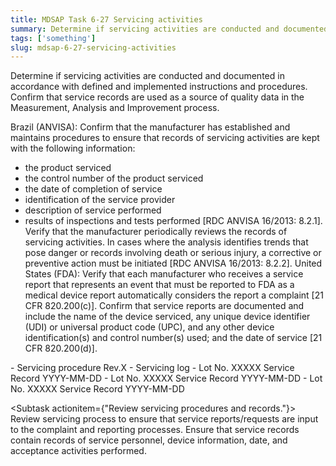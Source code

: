 ```yaml
---
title: MDSAP Task 6-27 Servicing activities
summary: Determine if servicing activities are conducted and documented in accordance with defined and implemented instructions and procedures.
tags: ['something']
slug: mdsap-6-27-servicing-activities
---
```


<RegLang>
Determine if servicing activities are conducted and documented in accordance with defined and implemented instructions and procedures.
Confirm that service records are used as a source of quality data in the Measurement, Analysis and Improvement process.

Brazil (ANVISA):
Confirm that the manufacturer has established and maintains procedures to ensure that records of servicing 
activities are kept with the following information: 
- the product serviced
- the control number of the product serviced
- the date of completion of service
- identification of the service provider
- description of service performed
- results of inspections and tests performed [RDC ANVISA 16/2013: 8.2.1].
Verify that the manufacturer periodically reviews the records of servicing activities. In cases where the analysis 
identifies trends that pose danger or records involving death or serious injury, a corrective or preventive action 
must be initiated [RDC ANVISA 16/2013: 8.2.2].
United States (FDA): Verify that each manufacturer who receives a service report that represents an event that must be reported to FDA as a medical device report automatically considers the report a complaint [21 CFR 820.200(c)].
Confirm that service reports are documented and include the name of the device serviced, any unique device identifier (UDI) or universal product code (UPC), and any other device identification(s) and control number(s) used; and the date of service [21 CFR 820.200(d)].
</RegLang>
<QdocList docs={['servicing procedures', 'servicing log']}/>

<ReportLang>
- Servicing procedure Rev.X
- Servicing log
- Lot No. XXXXX Service Record YYYY-MM-DD
- Lot No. XXXXX Service Record YYYY-MM-DD
- Lot No. XXXXX Service Record YYYY-MM-DD
</ReportLang>

<Subtask actionitem={"Review servicing procedures and records."}>
Review servicing process to ensure that service reports/requests are input to the complaint and reporting processes.  Ensure that service records contain records of service personnel, device information, date, and acceptance activities performed.
</Subtask>



